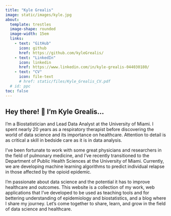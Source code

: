 ```yaml
---
title: "Kyle Grealis"
image: static/images/kyle.jpg
about:
  template: trestles
  image-shape: rounded
  image-width: 15em
  links:
    - text: "GitHub"
      icon: github
      href: https://github.com/kyleGrealis/
    - text: "LinkedIn"
      icon: linkedin
      href: https://www.linkedin.com/in/kyle-grealis-044030180/
    - text: "CV"
      icon: file-text
      # href: static/files/Kyle_Grealis_CV.pdf
  # id: ppc
toc: false
---
```


::: {#ppc}
## Hey there! 👋  I'm Kyle Grealis...

I'm a Biostatistician and Lead Data Analyst at the University of Miami. I spent nearly 20 years as a respiratory therapist before discovering the world of data science and its importance on healthcare. Attention to detail is as critical a skill in bedside care as it is in data analysis. 

I've been fortunate to work with some great physicians and researchers in the field of pulmonary medicine, and I've recently transitioned to the Department of Public Health Sciences at the University of Miami. Currently, we are developing machine learning algorithms to predict individual relapse in those affected by the opioid epidemic.

I'm passionate about data science and the potential it has to improve healthcare and outcomes. This website is a collection of my work, web applications that I've developed to be used as teaching tools and for bettering understanding of epidemiology and biostatistics, and a blog where I share my journey. Let's come together to share, learn, and grow in the field of data science and healthcare.
:::

